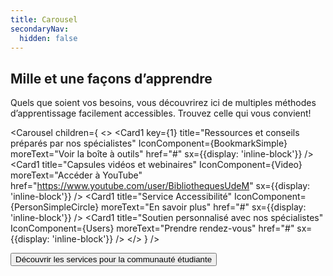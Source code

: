 ```yaml
---
title: Carousel
secondaryNav:
  hidden: false
---
```



<Section bg='bleu200'>

  ## Mille et une façons d’apprendre

  Quels que soient vos besoins, vous découvrirez ici de multiples méthodes d’apprentissage facilement accessibles. Trouvez celle qui vous convient!

  <Carousel children={
    <>
      <Card1
        key={1}
        title="Ressources et conseils préparés par nos spécialistes"
        IconComponent={BookmarkSimple}
        moreText="Voir la boîte à outils"
        href="#"
        sx={{display: 'inline-block'}}
      />
      <Card1
        title="Capsules vidéos et webinaires"
        IconComponent={Video}
        moreText="Accéder à YouTube"
        href="https://www.youtube.com/user/BibliothequesUdeM"
        sx={{display: 'inline-block'}}
      />
      <Card1
        title="Service Accessibilité"
        IconComponent={PersonSimpleCircle}
        moreText="En savoir plus"
        href="#"
        sx={{display: 'inline-block'}}
      />
      <Card1
        title="Soutien personnalisé avec nos spécialistes"
        IconComponent={Users}
        moreText="Prendre rendez-vous"
        href="#"
        sx={{display: 'inline-block'}}
          />
    </>
    }
  />

  <Button primary href="#">Découvrir les services pour la communauté étudiante</Button>

</Section>